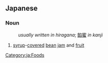 ==Japanese==                                          
===Noun===
{{ja-noun|h||rom=anmitsu}}
:''usually written in hiragana''; [[餡蜜]] ''in kanji''

#[[syrup]]-[[covered]] [[bean]] [[jam]] and [[fruit]]
[[Category:ja:Foods]]